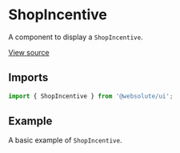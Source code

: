 
<Meta
  title="Sections / ShopIncentive"
  component={ShopIncentive}
/>

# ShopIncentive

A component to display a `ShopIncentive`.

[View source](https://github.com/actarian/turbo-mono/tree/main/packages/ui/src/sections/shop-incentive)

## Imports

```js
import { ShopIncentive } from '@websolute/ui';
```

## Example

A basic example of `ShopIncentive`.

<Canvas>
  <Story name="ShopIncentive">
    <ShopIncentive />
  </Story>
</Canvas>
